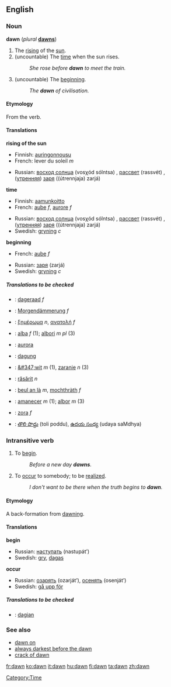 {{see|Dawn}}
==English==

===Noun===
'''dawn''' (''plural'' '''[[dawns]]''')

# The [[rising]] of the [[sun]].
# (uncountable) The [[time]] when the sun rises. 
#:''She rose before '''dawn''' to meet the train.''
# (uncountable) The [[beginning]].
#:''The '''dawn''' of civilisation.''

====Etymology====
From the verb.

====Translations====
'''rising of the sun'''
{{top}}
*Finnish: [[auringonnousu]]
*French: lever du soleil ''m''
{{mid}}
*Russian: [[восход солнца]] (vosχód sólntsa) {{m}}, [[рассвет]] (rassvét) {{m}}, ([[утренний|утренняя]]) [[заря]] ((útrennjaja) zarjá) {{f}}
{{bottom}}

'''time'''
{{top}}
*Finnish: [[aamunkoitto]]
*French: [[aube]] ''f'', [[aurore]] ''f''
{{mid}}
*Russian: [[восход солнца]] (vosχód sólntsa) {{m}}, [[рассвет]] (rassvét) {{m}}, ([[утренний|утренняя]]) [[заря]] ((útrennjaja) zarjá) {{f}}
*Swedish: [[gryning]] ''c''
{{bottom}}

'''beginning'''
{{top}}
*French: [[aube]] ''f''
{{mid}}
*Russian: [[заря]] (zarjá) {{f}}
*Swedish: [[gryning]] ''c''
{{bottom}}

=====Translations to be checked=====
{{checktrans}}
{{top}}
*{{ttbc|Dutch}}: [[dageraad]] ''f''
*{{ttbc|German}}: [[Morgendämmerung]] ''f''
*{{ttbc|Greek}}: [[ξημέρωμα]] ''n'', [[ανατολή]] ''f''
*{{ttbc|Italian}}: [[alba]] ''f'' (1); [[albori]] ''m pl'' (3)
*{{ttbc|Latin}}: [[aurora]]
*{{ttbc|Old English}}: [[dagung]]
{{mid}}
*{{ttbc|Polish}}: [[&#347;wit]] ''m'' (1), [[zaranie]] ''n'' (3)
*{{ttbc|Romanian}}: [[răsărit]] ''n''
*{{ttbc|Scots Gaelic}}: [[beul an là]] ''m'', [[mochthràth]] ''f''
*{{ttbc|Spanish}}: [[amanecer]] ''m'' (1); [[albor]] ''m'' (3)
*{{ttbc|Slovene}}: [[zora]] ''f''
*{{ttbc|Telugu}}: [[తొలి పొద్దు]] (toli poddu), [[ఉదయ సంధ్య]] (udaya saMdhya)
{{bottom}}

===Intransitive verb===
{{en-infl-reg-consonant|dawn||}}

# To [[begin]].
#:''Before a new day '''dawns'''.''
# To [[occur]] to somebody; to be [[realize]]d.
#:''I don't want to be there when the truth begins to '''dawn'''.''

====Etymology====
A back-formation from [[dawning]].

====Translations====
'''begin'''
{{top}}
{{mid}}
*Russian: [[наступать]] (nastupát’)
*Swedish: [[gry]], [[dagas]]
{{bottom}}

'''occur'''
{{top}}
{{mid}}
*Russian: [[озарять]] (ozarját’), [[осенять]] (osenját’)
*Swedish: [[gå upp för]]
{{bottom}}

=====Translations to be checked=====
{{checktrans}}
*{{ttbc|Old English}}: [[dagian]]

===See also===
*[[dawn on]]
*[[always darkest before the dawn]]
*[[crack of dawn]]

[[Category:Time]]

[[fr:dawn]]
[[ko:dawn]]
[[it:dawn]]
[[hu:dawn]]
[[fi:dawn]]
[[ta:dawn]]
[[zh:dawn]]

{{TOW}}